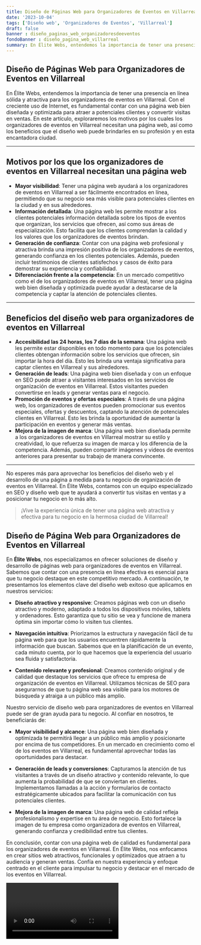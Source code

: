 ```yaml
---
title: Diseño de Páginas Web para Organizadores de Eventos en Villarreal
date: '2023-10-04'
tags: ['Diseño web', 'Organizadores de Eventos', 'Villarreal']
draft: false
banner : diseño_paginas_web_organizadoresdeeventos
fondoBanner : diseño_pagina_web_villarreal
summary: En Élite Webs, entendemos la importancia de tener una presencia en línea sólida y atractiva para los organizadores de eventos en Villarreal. Con el creciente uso de Internet, es fundamental contar con una página web bien diseñada y optimizada para atraer a potenciales clientes y convertir visitas en ventas. En este artículo, exploraremos los motivos por los cuales los organizadores de eventos en Villarreal necesitan una página web, así como los beneficios que el diseño web puede brindarles en su profesión y en esta encantadora ciudad.
---
```


## Diseño de Páginas Web para Organizadores de Eventos en Villarreal

En Élite Webs, entendemos la importancia de tener una presencia en línea sólida y atractiva para los organizadores de eventos en Villarreal. Con el creciente uso de Internet, es fundamental contar con una página web bien diseñada y optimizada para atraer a potenciales clientes y convertir visitas en ventas. En este artículo, exploraremos los motivos por los cuales los organizadores de eventos en Villarreal necesitan una página web, así como los beneficios que el diseño web puede brindarles en su profesión y en esta encantadora ciudad.

---

## Motivos por los que los organizadores de eventos en Villarreal necesitan una página web

- **Mayor visibilidad**: Tener una página web ayudará a los organizadores de eventos en Villarreal a ser fácilmente encontrados en línea, permitiendo que su negocio sea más visible para potenciales clientes en la ciudad y en sus alrededores.
- **Información detallada**: Una página web les permite mostrar a los clientes potenciales información detallada sobre los tipos de eventos que organizan, los servicios que ofrecen, así como sus áreas de especialización. Esto facilita que los clientes comprendan la calidad y los valores que los organizadores de eventos brindan.
- **Generación de confianza**: Contar con una página web profesional y atractiva brinda una impresión positiva de los organizadores de eventos, generando confianza en los clientes potenciales. Además, pueden incluir testimonios de clientes satisfechos y casos de éxito para demostrar su experiencia y confiabilidad.
- **Diferenciación frente a la competencia**: En un mercado competitivo como el de los organizadores de eventos en Villarreal, tener una página web bien diseñada y optimizada puede ayudar a destacarse de la competencia y captar la atención de potenciales clientes.

---

## Beneficios del diseño web para organizadores de eventos en Villarreal

- **Accesibilidad las 24 horas, los 7 días de la semana**: Una página web les permite estar disponibles en todo momento para que los potenciales clientes obtengan información sobre los servicios que ofrecen, sin importar la hora del día. Esto les brinda una ventaja significativa para captar clientes en Villarreal y sus alrededores.
- **Generación de leads**: Una página web bien diseñada y con un enfoque en SEO puede atraer a visitantes interesados en los servicios de organización de eventos en Villarreal. Estos visitantes pueden convertirse en leads y generar ventas para el negocio.
- **Promoción de eventos y ofertas especiales**: A través de una página web, los organizadores de eventos pueden promocionar sus eventos especiales, ofertas y descuentos, captando la atención de potenciales clientes en Villarreal. Esto les brinda la oportunidad de aumentar la participación en eventos y generar más ventas.
- **Mejora de la imagen de marca**: Una página web bien diseñada permite a los organizadores de eventos en Villarreal mostrar su estilo y creatividad, lo que refuerza su imagen de marca y los diferencia de la competencia. Además, pueden compartir imágenes y videos de eventos anteriores para presentar su trabajo de manera convincente.

---

No esperes más para aprovechar los beneficios del diseño web y el desarrollo de una página a medida para tu negocio de organización de eventos en Villarreal. En Élite Webs, contamos con un equipo especializado en SEO y diseño web que te ayudará a convertir tus visitas en ventas y a posicionar tu negocio en lo más alto.

> ¡Vive la experiencia única de tener una página web atractiva y efectiva para tu negocio en la hermosa ciudad de Villarreal!

<GifSeo />

<Cta />

## Diseño de Página Web para Organizadores de Eventos en Villarreal

En **Élite Webs**, nos especializamos en ofrecer soluciones de diseño y desarrollo de páginas web para organizadores de eventos en Villarreal. Sabemos que contar con una presencia en línea efectiva es esencial para que tu negocio destaque en este competitivo mercado. A continuación, te presentamos los elementos clave del diseño web exitoso que aplicamos en nuestros servicios:

- **Diseño atractivo y responsive**: Creamos páginas web con un diseño atractivo y moderno, adaptado a todos los dispositivos móviles, tablets y ordenadores. Esto garantiza que tu sitio se vea y funcione de manera óptima sin importar cómo lo visiten tus clientes.

- **Navegación intuitiva**: Priorizamos la estructura y navegación fácil de tu página web para que los usuarios encuentren rápidamente la información que buscan. Sabemos que en la planificación de un evento, cada minuto cuenta, por lo que hacemos que la experiencia del usuario sea fluida y satisfactoria.

- **Contenido relevante y profesional**: Creamos contenido original y de calidad que destaque los servicios que ofrece tu empresa de organización de eventos en Villarreal. Utilizamos técnicas de SEO para asegurarnos de que tu página web sea visible para los motores de búsqueda y atraiga a un público más amplio.

Nuestro servicio de diseño web para organizadores de eventos en Villarreal puede ser de gran ayuda para tu negocio. Al confiar en nosotros, te beneficiarás de:

- **Mayor visibilidad y alcance**: Una página web bien diseñada y optimizada te permitirá llegar a un público más amplio y posicionarte por encima de tus competidores. En un mercado en crecimiento como el de los eventos en Villarreal, es fundamental aprovechar todas las oportunidades para destacar.

- **Generación de leads y conversiones**: Capturamos la atención de tus visitantes a través de un diseño atractivo y contenido relevante, lo que aumenta la probabilidad de que se conviertan en clientes. Implementamos llamadas a la acción y formularios de contacto estratégicamente ubicados para facilitar la comunicación con tus potenciales clientes.

- **Mejora de la imagen de marca**: Una página web de calidad refleja profesionalismo y expertise en tu área de negocio. Esto fortalece la imagen de tu empresa como organizadora de eventos en Villarreal, generando confianza y credibilidad entre tus clientes.

En conclusión, contar con una página web de calidad es fundamental para los organizadores de eventos en Villarreal. En Élite Webs, nos enfocamos en crear sitios web atractivos, funcionales y optimizados que atraen a tu audiencia y generan ventas. Confía en nuestra experiencia y enfoque centrado en el cliente para impulsar tu negocio y destacar en el mercado de los eventos en Villarreal.

<Video />

<CtaBot job='Organizadores de Eventos' city='Villarreal'/>

<Gmaps query='Villarreal+españa+maps' />